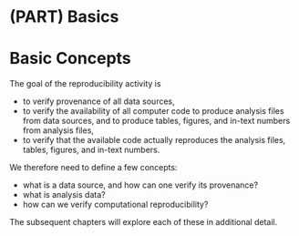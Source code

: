 # (PART) Basics {-}

# Basic Concepts

The goal of the reproducibility activity is 

- to verify provenance of all data sources, 
- to verify the availability of all computer code to produce analysis files from data sources, and to produce tables, figures, and in-text numbers from analysis files,
- to verify that the available code actually reproduces the analysis files, tables, figures, and in-text numbers.

We therefore need to define a few concepts:

- what is a data source, and how can one verify its provenance?
- what is analysis data?
- how can we verify computational reproducibility?

The subsequent chapters will explore each of these in additional detail.
